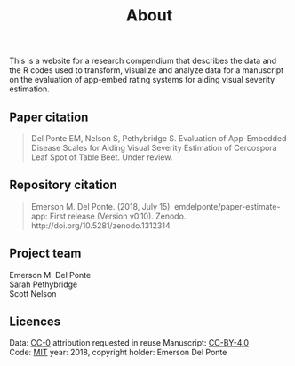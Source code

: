 % About

This is a website for a research compendium that describes the data and the R codes used to transform, visualize and analyze data for a manuscript on the evaluation of app-embed rating systems for aiding visual severity estimation. 

 
## Paper citation

> Del Ponte EM, Nelson S, Pethybridge S. Evaluation of App-Embedded Disease Scales for Aiding Visual Severity Estimation of Cercospora Leaf Spot of Table Beet. Under review.


## Repository citation

> Emerson M. Del Ponte. (2018, July 15). emdelponte/paper-estimate-app: First release (Version v0.10). Zenodo. http://doi.org/10.5281/zenodo.1312314


## Project team

Emerson M. Del Ponte  
Sarah Pethybridge  
Scott Nelson  



## Licences

Data: [CC-0](https://creativecommons.org/publicdomain/zero/1.0/) attribution requested in reuse
Manuscript: [CC-BY-4.0](https://creativecommons.org/licenses/by/4.0/)  
Code: [MIT](https://opensource.org/licenses/MIT) year: 2018, copyright holder: Emerson Del Ponte
